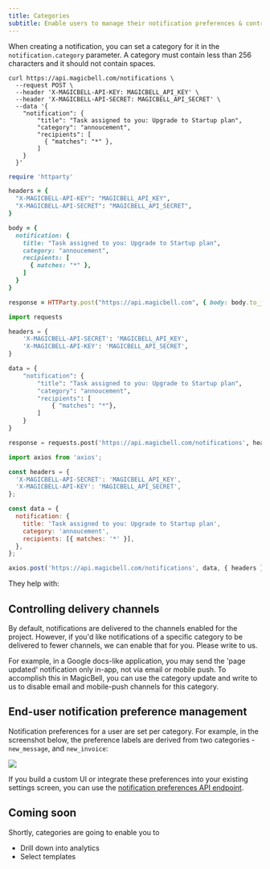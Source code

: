 ```yaml
---
title: Categories
subtitle: Enable users to manage their notification preferences & control delivery channels
---
```


When creating a notification, you can set a category for it in the
`notification.category` parameter. A category must contain less than 256
characters and it should not contain spaces.

<Tabs>

```curl title=cURL hideHeader noTopBorderRadius
curl https://api.magicbell.com/notifications \
  --request POST \
  --header 'X-MAGICBELL-API-KEY: MAGICBELL_API_KEY' \
  --header 'X-MAGICBELL-API-SECRET: MAGICBELL_API_SECRET' \
  --data '{
    "notification": {
        "title": "Task assigned to you: Upgrade to Startup plan",
        "category": "annoucement",
        "recipients": [
          { "matches": "*" },
        ]
    }
  }'
```

```ruby title=RUBY hideHeader noTopBorderRadius
require 'httparty'

headers = {
  "X-MAGICBELL-API-KEY": "MAGICBELL_API_KEY",
  "X-MAGICBELL-API-SECRET": "MAGICBELL_API_SECRET",
}

body = {
  notification: {
    title: "Task assigned to you: Upgrade to Startup plan",
    category: "annoucement",
    recipients: [
      { matches: "*" },
    ]
  }
}

response = HTTParty.post("https://api.magicbell.com", { body: body.to_json, headers: headers })
```

```python title=PYTHON hideHeader noTopBorderRadius
import requests

headers = {
    'X-MAGICBELL-API-SECRET': 'MAGICBELL_API_KEY',
    'X-MAGICBELL-API-KEY': 'MAGICBELL_API_SECRET',
}

data = {
    "notification": {
        "title": "Task assigned to you: Upgrade to Startup plan",
        "category": "annoucement",
        "recipients": [
            { "matches": "*"},
        ]
    }
}

response = requests.post('https://api.magicbell.com/notifications', headers=headers, json=data)
```

```javascript title=JAVASCRIPT hideHeader noTopBorderRadius
import axios from 'axios';

const headers = {
  'X-MAGICBELL-API-SECRET': 'MAGICBELL_API_KEY',
  'X-MAGICBELL-API-KEY': 'MAGICBELL_API_SECRET',
};

const data = {
  notification: {
    title: 'Task assigned to you: Upgrade to Startup plan',
    category: 'annoucement',
    recipients: [{ matches: '*' }],
  },
};

axios.post('https://api.magicbell.com/notifications', data, { headers });
```

</Tabs>

They help with:

## Controlling delivery channels

By default, notifications are delivered to the channels enabled for the project.
However, if you'd like notifications of a specific category to be delivered to
fewer channels, we can enable that for you. Please write to us.

For example, in a Google docs-like application, you may send the 'page updated'
notification only in-app, not via email or mobile push. To accomplish this in
MagicBell, you can use the category update and write to us to disable email and
mobile-push channels for this category.

## End-user notification preference management

Notification preferences for a user are set per category. For example, in the
screenshot below, the preference labels are derived from two categories -
`new_message`, and `new_invoice`:

<img className="full-mobile" src="/docs/uploads/categories_preferences.png" />

If you build a custom UI or integrate these preferences into your existing
settings screen, you can use the [notification preferences API endpoint](https://magicbell.com/docs/rest-api/reference#put-preferences).

## Coming soon

Shortly, categories are going to enable you to

- Drill down into analytics
- Select templates
